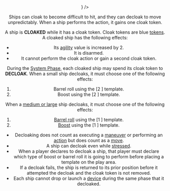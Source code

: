 <Header title="cloak" version="1.4.4" icon={<Cloak />} />

Ships can cloak to become difficult to hit, and they can decloak
to move unpredictably. When a ship performs the <Cloak/> action, it
gains one cloak token.

<ImgCenter src="/images/CloakToken.webp" alt="Cloak Token" />
<TextCenter text="Cloak Token" />

A ship is **CLOAKED** while it has a cloak token. Cloak tokens are blue [tokens](/article/Tokens).
A cloaked ship has the following effects:

- Its [agility](/article/Agility) value is increased by 2.
- It is disarmed.
- It cannot perform the cloak action or gain a second cloak token.

During the [System Phase](/article/System_Phase), each cloaked ship may spend its cloak token to
**DECLOAK**. When a small ship decloaks, it must choose one of the following
effects:

1. Barrel roll using the [2 <Straight/>] template.
2. Boost using the [2 <Straight/>] template.

When a [medium or large](/article/) ship decloaks, it must choose one of the following
effects:

1. [Barrel roll](/article/Barrel_Roll) using the [1 <Straight/>] template.
2. [Boost](/article/Boost) using the [1 <Straight/>] template.

- Decloaking does not count as executing a [maneuver](/article/Maneuver) or performing an
  [action](/article/Action) but does count as a [move](/article/Move).
- A ship can decloak even while [stressed](/article/Stress).
- When a player declares to decloak a ship, that player must declare which
  type of boost or barrel roll it is going to perform before placing a template
  on the play area.
- If a decloak fails, the ship is returned to its prior position before it
  attempted the decloak and the cloak token is not removed.
- Each ship cannot drop or launch a [device](/article/Device) during the same phase that it
  decloaked.
